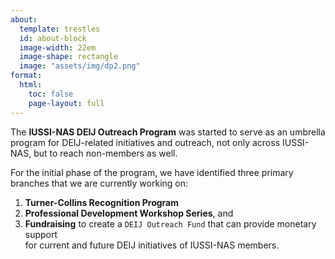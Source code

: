 ```yaml
---
about:
  template: trestles
  id: about-block
  image-width: 22em
  image-shape: rectangle
  image: "assets/img/dp2.png"
format:
  html:
    toc: false
    page-layout: full
---
```


::: {#about-block}

The __IUSSI-NAS DEIJ Outreach Program__ was started to serve as an 
umbrella program for DEIJ-related initiatives and outreach, not only across 
IUSSI-NAS, but to reach non-members as well.

For the initial phase of the program, we have identified three primary branches 
that we are currently working on: 

1. __Turner-Collins Recognition Program__ 
2. __Professional Development Workshop Series__, and
3. __Fundraising__ to create a `DEIJ Outreach Fund` that can provide monetary support \
  for current and future DEIJ initiatives of IUSSI-NAS members.
:::